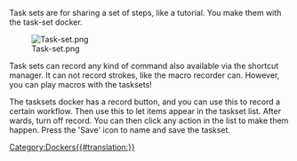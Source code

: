 Task sets are for sharing a set of steps, like a tutorial. You make them with the task-set docker.

[[File:Task-set.png]]

Task sets can record any kind of command also available via the shortcut manager. It can not record strokes, like the macro recorder can. However, you can play macros with the tasksets!

The tasksets docker has a record button, and you can use this to record a certain workflow. Then use this to let items appear in the taskset list. After wards, turn off record. You can then click any action in the list to make them happen. Press the 'Save' icon to name and save the taskset.

[[Category:Dockers{{#translation:}}]]
